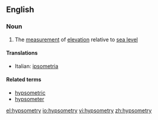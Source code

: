 ==English==

===Noun===
{{en-noun|-}}

# The [[measurement]] of [[elevation]] relative to [[sea level]]

====Translations====
{{top}}
*Italian: [[ipsometria]] {{f}}
{{mid}}

{{bottom}}

====Related terms====
*[[hypsometric]]
*[[hypsometer]]

[[el:hypsometry]]
[[io:hypsometry]]
[[vi:hypsometry]]
[[zh:hypsometry]]